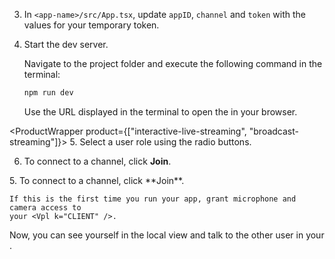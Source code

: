 <PlatformWrapper platform="web, react-js">

3.  In `<app-name>/src/App.tsx`, update `appID`, `channel` and `token` with the values for your temporary token.

4.  Start the dev server.

    Navigate to the project folder and execute the following command in the terminal:

    ```bash
    npm run dev
    ```

    Use the URL displayed in the terminal to open the <Vpl k="CLIENT" /> in your browser.

<ProductWrapper product={["interactive-live-streaming", "broadcast-streaming"]}>
5. Select a user role using the radio buttons.

6.  To connect to a channel, click **Join**.
</ProductWrapper>

<ProductWrapper product="video-calling">
5. To connect to a channel, click **Join**.
</ProductWrapper>

    If this is the first time you run your app, grant microphone and camera access to
    your <Vpl k="CLIENT" />.

Now, you can see yourself in the local view and talk to the other user in your <Vpl k="CLIENT" />.

</PlatformWrapper>
